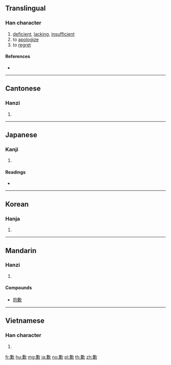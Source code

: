 {{also|欠}}
==Translingual==

===Han character===
{{Han char|rn=76|rad=欠|as=10|sn=14|four=87282|canj=TCNO,XTCNO|ids=⿰兼欠}}

# [[deficient]], [[lacking]], [[insufficient]]
# to [[apologize]]
# to [[regret]]

====References====
* {{Han ref|kx=0570.300|dkj=16159|dj=0958.300|hdz=32148.110|uh=6B49|ud=27465|bh=BA70|bd=47728}}

----

==Cantonese==

===Hanzi===
{{yue-hanzi|jyut=[[him3]], [[hip3]]|y=him3, hip3}}

# {{defn|lang=yue|sort=欠10}}

----

==Japanese==

===Kanji===
{{ja-kanji|grade=|rs=欠10}}

# {{defn|lang=ja|sort=欠10}}

====Readings====
* {{ja-readings|on=[[けん]] (ken), [[かん]] (kan)|kun=[[あきたりない]] (akitarinai)}}

----

==Korean==

===Hanja===
{{ko-hanja|hangeul=겸|eumhun=|rv=gyeom|mr=kyŏm|y=kyem}}

# {{defn|lang=ko|sort=欠10}}

----

==Mandarin==

===Hanzi===
{{cmn-hanzi|pin=[[qiàn]] ([[qian4]])|wg=ch'ien<sup>4</sup>}}

# {{defn|lang=cmn|sort=欠10}}

====Compounds====
* [[抱歉]]

----

==Vietnamese==

===Han character===
{{vi-hantu|[[gồm]], [[khiểm]]|rs=欠10}}

# {{defn|lang=vi|sort=欠10}}

[[fr:歉]]
[[hu:歉]]
[[mg:歉]]
[[ja:歉]]
[[no:歉]]
[[pl:歉]]
[[th:歉]]
[[zh:歉]]